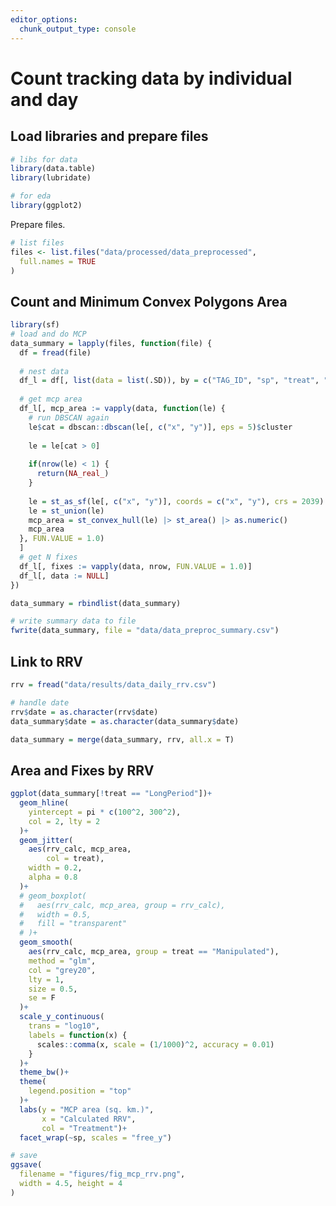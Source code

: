 ```yaml
---
editor_options: 
  chunk_output_type: console
---
```


# Count tracking data by individual and day

## Load libraries and prepare files

```r
# libs for data
library(data.table)
library(lubridate)

# for eda
library(ggplot2)
```

Prepare files.

```r
# list files
files <- list.files("data/processed/data_preprocessed",
  full.names = TRUE
)
```

## Count and Minimum Convex Polygons Area

```r
library(sf)
# load and do MCP
data_summary = lapply(files, function(file) {
  df = fread(file)
  
  # nest data
  df_l = df[, list(data = list(.SD)), by = c("TAG_ID", "sp", "treat", "date")]
  
  # get mcp area
  df_l[, mcp_area := vapply(data, function(le) {
    # run DBSCAN again
    le$cat = dbscan::dbscan(le[, c("x", "y")], eps = 5)$cluster
    
    le = le[cat > 0]
    
    if(nrow(le) < 1) {
      return(NA_real_)
    }
    
    le = st_as_sf(le[, c("x", "y")], coords = c("x", "y"), crs = 2039)
    le = st_union(le)
    mcp_area = st_convex_hull(le) |> st_area() |> as.numeric()
    mcp_area
  }, FUN.VALUE = 1.0)
  ]
  # get N fixes
  df_l[, fixes := vapply(data, nrow, FUN.VALUE = 1.0)]
  df_l[, data := NULL]
})

data_summary = rbindlist(data_summary)

# write summary data to file
fwrite(data_summary, file = "data/data_preproc_summary.csv")
```

## Link to RRV

```r
rrv = fread("data/results/data_daily_rrv.csv")

# handle date
rrv$date = as.character(rrv$date)
data_summary$date = as.character(data_summary$date)

data_summary = merge(data_summary, rrv, all.x = T)
```

## Area and Fixes by RRV

```r
ggplot(data_summary[!treat == "LongPeriod"])+
  geom_hline(
    yintercept = pi * c(100^2, 300^2),
    col = 2, lty = 2
  )+
  geom_jitter(
    aes(rrv_calc, mcp_area,
        col = treat),
    width = 0.2,
    alpha = 0.8
  )+
  # geom_boxplot(
  #   aes(rrv_calc, mcp_area, group = rrv_calc),
  #   width = 0.5,
  #   fill = "transparent"
  # )+
  geom_smooth(
    aes(rrv_calc, mcp_area, group = treat == "Manipulated"),
    method = "glm",
    col = "grey20",
    lty = 1,
    size = 0.5,
    se = F
  )+
  scale_y_continuous(
    trans = "log10",
    labels = function(x) {
      scales::comma(x, scale = (1/1000)^2, accuracy = 0.01)
    }
  )+
  theme_bw()+
  theme(
    legend.position = "top"
  )+
  labs(y = "MCP area (sq. km.)",
       x = "Calculated RRV",
       col = "Treatment")+
  facet_wrap(~sp, scales = "free_y")

# save
ggsave(
  filename = "figures/fig_mcp_rrv.png",
  width = 4.5, height = 4
)
```


